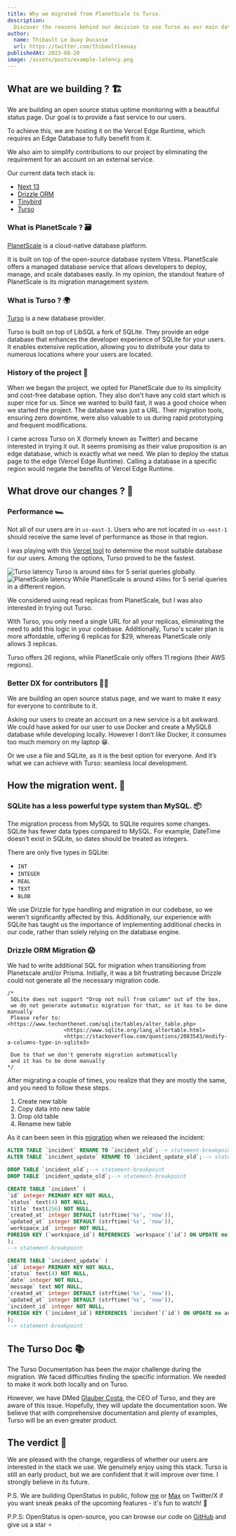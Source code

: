 ---
title: Why we migrated from PlanetScale to Turso.
description:
  Discover the reasons behind our decision to use Turso as our main database.
author:
  name: Thibault Le Ouay Ducasse
  url: https://twitter.com/thibaultleouay
publishedAt: 2023-08-20
image: /assets/posts/example-latency.png
---

## What are we building ? 🏗️

We are building an open source status uptime monitoring with a beautiful status
page. Our goal is to provide a fast service to our users.

To achieve this, we are hosting it on the Vercel Edge Runtime, which requires an
Edge Database to fully benefit from it.

We also aim to simplify contributions to our project by eliminating the
requirement for an account on an external service.

Our current data tech stack is:

- [Next 13](https://nextjs.org/)
- [Drizzle ORM](https://orm.drizzle.team/)
- [Tinybird](https://www.tinybird.co/)
- [Turso](https://turso.tech/)

### What is PlanetScale ? 🗃️

[PlanetScale](https://planetscale.com/) is a cloud-native database platform.

It is built on top of the open-source database system Vitess. PlanetScale offers
a managed database service that allows developers to deploy, manage, and scale
databases easily. In my opinion, the standout feature of PlanetScale is its
migration management system.

### What is Turso ? 🌍

[Turso](https://turso.tech/) is a new database provider.

Turso is built on top of LibSQL a fork of SQLite. They provide an edge database
that enhances the developer experience of SQLite for your users. It enables
extensive replication, allowing you to distribute your data to numerous
locations where your users are located.

### History of the project 📜

When we began the project, we opted for PlanetScale due to its simplicity and
cost-free database option. They also don't have any cold start which is super
nice for us. Since we wanted to build fast, it was a good choice when we started
the project. The database was just a URL. Their migration tools, ensuring zero
downtime, were also valuable to us during rapid prototyping and frequent
modifications.

I came across Turso on X (formely known as Twitter) and became interested in
trying it out. It seems promising as their value proposition is an edge
database, which is exactly what we need. We plan to deploy the status page to
the edge (Vercel Edge Runtime). Calling a database in a specific region would
negate the benefits of Vercel Edge Runtime.

## What drove our changes ? 🤔

### Performance 🏎️

Not all of our users are in `us-east-1`. Users who are not located in
`us-east-1` should receive the same level of performance as those in that
region.

I was playing with this [Vercel tool](https://edge-data-latency.vercel.app/) to
determine the most suitable database for our users. Among the options, Turso
proved to be the fastest.

![Turso latency](/assets/posts/migration-planetscale-to-turso/turso-latency.png)
Turso is around `60ms` for 5 serial queries globally.
![PlanetScale latency](/assets/posts/migration-planetscale-to-turso/planetscale-latency.png)
While PlanetScale is around `450ms` for 5 serial queries in a different region.

We considered using read replicas from PlanetScale, but I was also interested in
trying out Turso.

With Turso, you only need a single URL for all your replicas, eliminating the
need to add this logic in your codebase. Additionally, Turso's scaler plan is
more affordable, offering 6 replicas for $29, whereas PlanetScale only allows 3
replicas.

Turso offers 26 regions, while PlanetScale only offers 11 regions (their AWS
regions).

### Better DX for contributors 🧑‍💻

We are building an open source status page, and we want to make it easy for
everyone to contribute to it.

Asking our users to create an account on a new service is a bit awkward. We
could have asked for our user to use Docker and create a MySQL8 database while
developing locally. However I don’t like Docker, it consumes too much memory on
my laptop 😁.

Or we use a file and SQLite, as it is the best option for everyone. And it’s
what we can achieve with Turso: seamless local development.

## How the migration went. 🚀

### SQLite has a less powerful type system than MySQL. 📦

The migration process from MySQL to SQLite requires some changes. SQLite has
fewer data types compared to MySQL. For example, DateTime doesn't exist in
SQLite, so dates should be treated as integers.

There are only five types in SQLite:

- `INT`
- `INTEGER`
- `REAL`
- `TEXT`
- `BLOB`

We use Drizzle for type handling and migration in our codebase, so we weren't
significantly affected by this. Additionally, our experience with SQLite has
taught us the importance of implementing additional checks in our code, rather
than solely relying on the database engine.

### Drizzle ORM Migration 😱

We had to write additional SQL for migration when transitioning from Planetscale
and/or Prisma. Initially, it was a bit frustrating because Drizzle could not
generate all the necessary migration code.

```
/*
 SQLite does not support "Drop not null from column" out of the box,
 we do not generate automatic migration for that, so it has to be done manually
 Please refer to: <https://www.techonthenet.com/sqlite/tables/alter_table.php>
                  <https://www.sqlite.org/lang_altertable.html>
                  <https://stackoverflow.com/questions/2083543/modify-a-columns-type-in-sqlite3>

 Due to that we don't generate migration automatically
 and it has to be done manually
*/

```

After migrating a couple of times, you realize that they are mostly the same,
and you need to follow these steps.

1. Create new table
2. Copy data into new table
3. Drop old table
4. Rename new table

As it can been seen in this
[migration](https://github.com/openstatusHQ/openstatus/blob/9f610d7cafb892774ceda533b3f21aaa4a4b3d5f/packages/db/drizzle/0003_glamorous_living_mummy.sql)
when we released the incident:

```sql
ALTER TABLE `incident` RENAME TO `incident_old`;--> statement-breakpoint
ALTER TABLE `incident_update` RENAME TO `incident_update_old`;--> statement-breakpoint

DROP TABLE `incident_old`;--> statement-breakpoint
DROP TABLE `incident_update_old`;--> statement-breakpoint

CREATE TABLE `incident` (
`id` integer PRIMARY KEY NOT NULL,
`status` text(4) NOT NULL,
`title` text(256) NOT NULL,
`created_at` integer DEFAULT (strftime('%s', 'now')),
`updated_at` integer DEFAULT (strftime('%s', 'now')),
`workspace_id` integer NOT NULL,
FOREIGN KEY (`workspace_id`) REFERENCES `workspace`(`id`) ON UPDATE no action ON DELETE cascade
);
--> statement-breakpoint

CREATE TABLE `incident_update` (
`id` integer PRIMARY KEY NOT NULL,
`status` text(4) NOT NULL,
`date` integer NOT NULL,
`message` text NOT NULL,
`created_at` integer DEFAULT (strftime('%s', 'now')),
`updated_at` integer DEFAULT (strftime('%s', 'now')),
`incident_id` integer NOT NULL,
FOREIGN KEY (`incident_id`) REFERENCES `incident`(`id`) ON UPDATE no action ON DELETE cascade
);
--> statement-breakpoint

```

## The Turso Doc 📚

The Turso Documentation has been the major challenge during the migration. We
faced difficulties finding the specific information. We needed to make it work
both locally and on Turso.

However, we have DMed [Glauber Costa](https://twitter.com/glcst), the CEO of
Turso, and they are aware of this issue. Hopefully, they will update the
documentation soon. We believe that with comprehensive documentation and plenty
of examples, Turso will be an even greater product.

## The verdict 🍾

We are pleased with the change, regardless of whether our users are interested
in the stack we use. We genuinely enjoy using this stack. Turso is still an
early product, but we are confident that it will improve over time. I strongly
believe in its future.

P.S. We are building OpenStatus in public, follow
[me](https://www.twitter.com/thibaultleouay) or
[Max](https://www.twitter.com/mxkaske) on Twitter/X if you want sneak peaks of
the upcoming features - it's fun to watch! 🍿

P.P.S: OpenStatus is open-source, you can browse our code on
[GitHub](https://github.com/openstatusHQ/openstatus) and give us a star ⭐️
